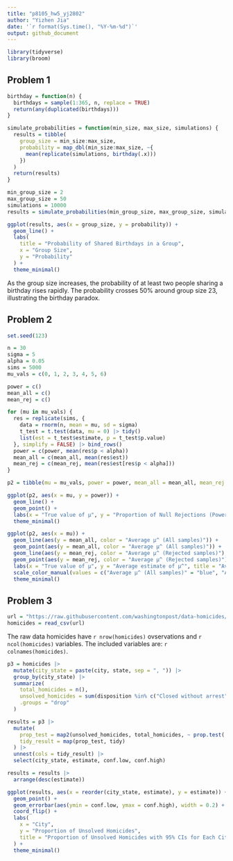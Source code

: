 ```yaml
---
title: "p8105_hw5_yj2802"
author: "Yizhen Jia"
date: '`r format(Sys.time(), "%Y-%m-%d")`'
output: github_document
---
```


```r
library(tidyverse)
library(broom)
```

## Problem 1

```r
birthday = function(n) {
  birthdays = sample(1:365, n, replace = TRUE)
  return(any(duplicated(birthdays)))
}

simulate_probabilities = function(min_size, max_size, simulations) {
  results = tibble(
    group_size = min_size:max_size,
    probability = map_dbl(min_size:max_size, ~{
      mean(replicate(simulations, birthday(.x)))
    })
  )
  return(results)
}

min_group_size = 2
max_group_size = 50
simulations = 10000
results = simulate_probabilities(min_group_size, max_group_size, simulations)

ggplot(results, aes(x = group_size, y = probability)) +
  geom_line() +
  labs(
    title = "Probability of Shared Birthdays in a Group",
    x = "Group Size",
    y = "Probability"
  ) +
  theme_minimal()
```

As the group size increases, the probability of at least two people sharing a birthday rises rapidly. The probability crosses 50% around group size 23, illustrating the birthday paradox.

## Problem 2

```r
set.seed(123)

n = 30
sigma = 5
alpha = 0.05
sims = 5000
mu_vals = c(0, 1, 2, 3, 4, 5, 6)

power = c()
mean_all = c()
mean_rej = c()

for (mu in mu_vals) {
  res = replicate(sims, {
    data = rnorm(n, mean = mu, sd = sigma)
    t_test = t.test(data, mu = 0) |> tidy()
    list(est = t_test$estimate, p = t_test$p.value)
  }, simplify = FALSE) |> bind_rows()
  power = c(power, mean(res$p < alpha))
  mean_all = c(mean_all, mean(res$est))
  mean_rej = c(mean_rej, mean(res$est[res$p < alpha]))
}

p2 = tibble(mu = mu_vals, power = power, mean_all = mean_all, mean_rej = mean_rej)

ggplot(p2, aes(x = mu, y = power)) +
  geom_line() +
  geom_point() +
  labs(x = "True value of μ", y = "Proportion of Null Rejections (Power)", title = "Power vs. Effect Size (True μ)") +
  theme_minimal()

ggplot(p2, aes(x = mu)) +
  geom_line(aes(y = mean_all, color = "Average μ^ (All samples)")) +
  geom_point(aes(y = mean_all, color = "Average μ^ (All samples)")) +
  geom_line(aes(y = mean_rej, color = "Average μ^ (Rejected samples)"), linetype = "dashed") +
  geom_point(aes(y = mean_rej, color = "Average μ^ (Rejected samples)")) +
  labs(x = "True value of μ", y = "Average estimate of μ^", title = "Average μ^ vs. True μ") +
  scale_color_manual(values = c("Average μ^ (All samples)" = "blue", "Average μ^ (Rejected samples)" = "red")) +
  theme_minimal()
```

## Problem 3

```r
url = "https://raw.githubusercontent.com/washingtonpost/data-homicides/master/homicide-data.csv"
homicides = read_csv(url)
```

The raw data homicides have `r nrow(homicides)` ovservations and `r ncol(homicides)` variables. The included variables are: `r colnames(homicides)`.

```r
p3 = homicides |>
  mutate(city_state = paste(city, state, sep = ", ")) |>
  group_by(city_state) |>
  summarize(
    total_homicides = n(),
    unsolved_homicides = sum(disposition %in% c("Closed without arrest", "Open/No arrest")),
    .groups = "drop"
  )

results = p3 |>
  mutate(
    prop_test = map2(unsolved_homicides, total_homicides, ~ prop.test(.x, .y)),
    tidy_result = map(prop_test, tidy)
  ) |>
  unnest(cols = tidy_result) |>
  select(city_state, estimate, conf.low, conf.high)

results = results |>
  arrange(desc(estimate))

ggplot(results, aes(x = reorder(city_state, estimate), y = estimate)) +
  geom_point() +
  geom_errorbar(aes(ymin = conf.low, ymax = conf.high), width = 0.2) +
  coord_flip() +
  labs(
    x = "City",
    y = "Proportion of Unsolved Homicides",
    title = "Proportion of Unsolved Homicides with 95% CIs for Each City"
  ) +
  theme_minimal()
```